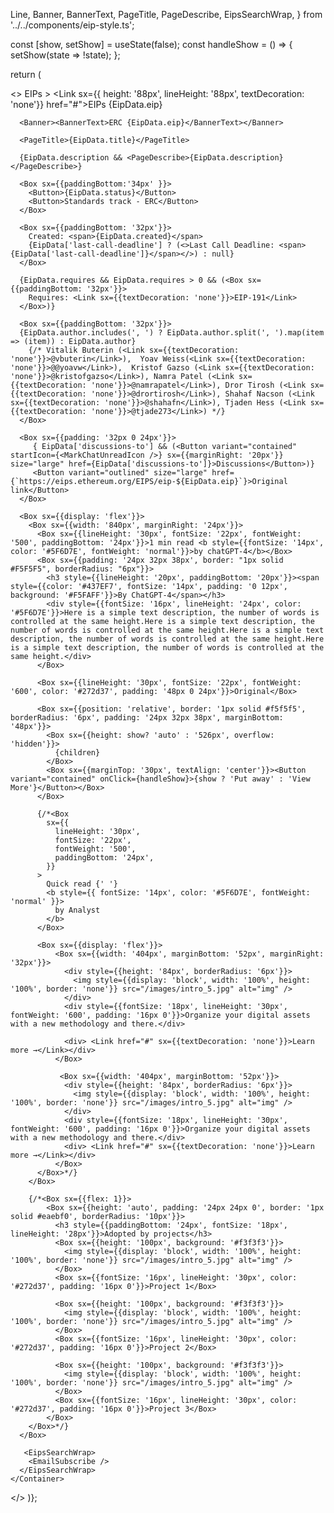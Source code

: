   Line,
  Banner,
  BannerText,
  PageTitle,
  PageDescribe,
  EipsSearchWrap,
} from '../../components/eip-style.ts';


<Eip />

  const [show, setShow] = useState(false);
  const handleShow = () => {
    setShow(state => !state);
  };

return (

  <>
    <Line />
    <Container maxWidth="lg">
      <Box>
        EIPs &gt; <Link sx={{ height: '88px', lineHeight: '88px', textDecoration: 'none'}} href="#">EIPs {EipData.eip}</Link>
      </Box>

      <Banner><BannerText>ERC {EipData.eip}</BannerText></Banner>

      <PageTitle>{EipData.title}</PageTitle>

      {EipData.description && <PageDescribe>{EipData.description}</PageDescribe>}

      <Box sx={{paddingBottom:'34px' }}>
        <Button>{EipData.status}</Button>
        <Button>Standards track - ERC</Button>
      </Box>

      <Box sx={{paddingBottom: '32px'}}>
        Created: <span>{EipData.created}</span>
        {EipData['last-call-deadline'] ? (<>Last Call Deadline: <span>{EipData['last-call-deadline']}</span></>) : null}
      </Box>

      {EipData.requires && EipData.requires > 0 && (<Box sx={{paddingBottom: '32px'}}>
        Requires: <Link sx={{textDecoration: 'none'}}>EIP-191</Link>
      </Box>)}

      <Box sx={{paddingBottom: '32px'}}>
      {EipData.author.includes(', ') ? EipData.author.split(', ').map(item => (item)) : EipData.author}
        {/* Vitalik Buterin (<Link sx={{textDecoration: 'none'}}>@vbuterin</Link>),  Yoav Weiss(<Link sx={{textDecoration: 'none'}}>@@yoavw</Link>),  Kristof Gazso (<Link sx={{textDecoration: 'none'}}>@kristofgazso</Link>), Namra Patel (<Link sx={{textDecoration: 'none'}}>@namrapatel</Link>), Dror Tirosh (<Link sx={{textDecoration: 'none'}}>@drortirosh</Link>), Shahaf Nacson (<Link sx={{textDecoration: 'none'}}>@shahafn</Link>), Tjaden Hess (<Link sx={{textDecoration: 'none'}}>@tjade273</Link>) */}
      </Box>

      <Box sx={{padding: '32px 0 24px'}}>
         { EipData['discussions-to'] && (<Button variant="contained" startIcon={<MarkChatUnreadIcon />} sx={{marginRight: '20px'}} size="large" href={EipData['discussions-to']}>Discussions</Button>)}
         <Button variant="outlined" size="large" href={`https://eips.ethereum.org/EIPS/eip-${EipData.eip}`}>Original link</Button>
      </Box>

      <Box sx={{display: 'flex'}}>
        <Box sx={{width: '840px', marginRight: '24px'}}>
          <Box sx={{lineHeight: '30px', fontSize: '22px', fontWeight: '500', paddingBottom: '24px'}}>1 min read <b style={{fontSize: '14px', color: '#5F6D7E', fontWeight: 'normal'}}>by chatGPT-4</b></Box>
          <Box sx={{padding: '24px 32px 38px', border: "1px solid #F5F5F5", borderRadius: "6px"}}>
            <h3 style={{lineHeight: '20px', paddingBottom: '20px'}}><span style={{color: '#437EF7', fontSize: '14px', padding: '0 12px', background: '#F5FAFF'}}>By ChatGPT-4</span></h3>
            <div style={{fontSize: '16px', lineHeight: '24px', color: '#5F6D7E'}}>Here is a simple text description, the number of words is controlled at the same height.Here is a simple text description, the number of words is controlled at the same height.Here is a simple text description, the number of words is controlled at the same height.Here is a simple text description, the number of words is controlled at the same height.</div>
          </Box>

          <Box sx={{lineHeight: '30px', fontSize: '22px', fontWeight: '600', color: '#272d37', padding: '48px 0 24px'}}>Original</Box>

          <Box sx={{position: 'relative', border: '1px solid #f5f5f5', borderRadius: '6px', padding: '24px 32px 38px', marginBottom: '48px'}}>
            <Box sx={{height: show? 'auto' : '526px', overflow: 'hidden'}}>
              {children}
            </Box>
            <Box sx={{marginTop: '30px', textAlign: 'center'}}><Button variant="contained" onClick={handleShow}>{show ? 'Put away' : 'View More'}</Button></Box>
          </Box>

          {/*<Box
            sx={{
              lineHeight: '30px',
              fontSize: '22px',
              fontWeight: '500',
              paddingBottom: '24px',
            }}
          >
            Quick read {' '}
            <b style={{ fontSize: '14px', color: '#5F6D7E', fontWeight: 'normal' }}>
              by Analyst
            </b>
          </Box>

          <Box sx={{display: 'flex'}}>
              <Box sx={{width: '404px', marginBottom: '52px', marginRight: '32px'}}>
                <div style={{height: '84px', borderRadius: '6px'}}>
                  <img style={{display: 'block', width: '100%', height: '100%', border: 'none'}} src="/images/intro_5.jpg" alt="img" />
                </div>
                <div style={{fontSize: '18px', lineHeight: '30px', fontWeight: '600', padding: '16px 0'}}>Organize your digital assets with a new methodology and there.</div>

                <div> <Link href="#" sx={{textDecoration: 'none'}}>Learn more →</Link></div>
              </Box>

               <Box sx={{width: '404px', marginBottom: '52px'}}>
                <div style={{height: '84px', borderRadius: '6px'}}>
                  <img style={{display: 'block', width: '100%', height: '100%', border: 'none'}} src="/images/intro_5.jpg" alt="img" />
                </div>
                <div style={{fontSize: '18px', lineHeight: '30px', fontWeight: '600', padding: '16px 0'}}>Organize your digital assets with a new methodology and there.</div>
                <div> <Link href="#" sx={{textDecoration: 'none'}}>Learn more →</Link></div>
              </Box>
          </Box>*/}
        </Box>

        {/*<Box sx={{flex: 1}}>
            <Box sx={{height: 'auto', padding: '24px 24px 0', border: '1px solid #eaebf0', borderRadius: '10px'}}>
              <h3 style={{paddingBottom: '24px', fontSize: '18px', lineHeight: '28px'}}>Adopted by projects</h3>
              <Box sx={{height: '100px', background: '#f3f3f3'}}>
                <img style={{display: 'block', width: '100%', height: '100%', border: 'none'}} src="/images/intro_5.jpg" alt="img" />
              </Box>
              <Box sx={{fontSize: '16px', lineHeight: '30px', color: '#272d37', padding: '16px 0'}}>Project 1</Box>

              <Box sx={{height: '100px', background: '#f3f3f3'}}>
                <img style={{display: 'block', width: '100%', height: '100%', border: 'none'}} src="/images/intro_5.jpg" alt="img" />
              </Box>
              <Box sx={{fontSize: '16px', lineHeight: '30px', color: '#272d37', padding: '16px 0'}}>Project 2</Box>

              <Box sx={{height: '100px', background: '#f3f3f3'}}>
                <img style={{display: 'block', width: '100%', height: '100%', border: 'none'}} src="/images/intro_5.jpg" alt="img" />
              </Box>
              <Box sx={{fontSize: '16px', lineHeight: '30px', color: '#272d37', padding: '16px 0'}}>Project 3</Box>
            </Box>
        </Box>*/}
      </Box>

       <EipsSearchWrap>
        <EmailSubscribe />
      </EipsSearchWrap>
    </Container>

  </>
)};
